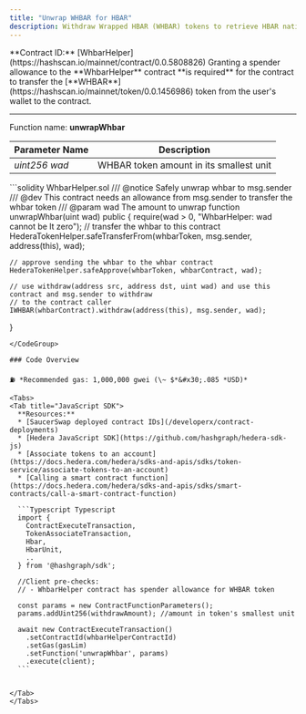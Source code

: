 ```yaml
---
title: "Unwrap WHBAR for HBAR"
description: Withdraw Wrapped HBAR (WHBAR) tokens to retrieve HBAR native cryptocurrency at a 1:1 ratio
---
```


<Info>
  **Contract ID:** [WhbarHelper](https://hashscan.io/mainnet/contract/0.0.5808826)
</Info>

<Warning>
  Granting a spender allowance to the **WhbarHelper** contract **is required** for the contract to transfer the [**WHBAR**](https://hashscan.io/mainnet/token/0.0.1456986) token from the user's wallet to the contract.
</Warning>

***

Function name: **unwrapWhbar**

| Parameter Name | Description                             |
| -------------- | --------------------------------------- |
| *uint256 wad*  | WHBAR token amount in its smallest unit |

<CodeGroup>
  ```solidity WhbarHelper.sol
  /// @notice Safely unwrap whbar to msg.sender
  /// @dev This contract needs an allowance from msg.sender to transfer the whbar token
  /// @param wad The amount to unwrap
  function unwrapWhbar(uint wad) public {
    require(wad > 0, "WhbarHelper: wad cannot be lt zero");
    // transfer the whbar to this contract
    HederaTokenHelper.safeTransferFrom(whbarToken, msg.sender, address(this), wad);
    
    // approve sending the whbar to the whbar contract
    HederaTokenHelper.safeApprove(whbarToken, whbarContract, wad);
    
    // use withdraw(address src, address dst, uint wad) and use this contract and msg.sender to withdraw
    // to the contract caller
    IWHBAR(whbarContract).withdraw(address(this), msg.sender, wad);
  }
  ```
</CodeGroup>

### Code Overview

⛽ *Recommended gas: 1,000,000 gwei (\~ $*&#x30;.085 *USD)*

<Tabs>
  <Tab title="JavaScript SDK">
    **Resources:**
    * [SaucerSwap deployed contract IDs](/developerx/contract-deployments)
    * [Hedera JavaScript SDK](https://github.com/hashgraph/hedera-sdk-js)
    * [Associate tokens to an account](https://docs.hedera.com/hedera/sdks-and-apis/sdks/token-service/associate-tokens-to-an-account)
    * [Calling a smart contract function](https://docs.hedera.com/hedera/sdks-and-apis/sdks/smart-contracts/call-a-smart-contract-function)

    ```Typescript Typescript
    import { 
      ContractExecuteTransaction,
      TokenAssociateTransaction,
      Hbar,
      HbarUnit,  
      .. 
    } from '@hashgraph/sdk';

    //Client pre-checks:
    // - WhbarHelper contract has spender allowance for WHBAR token

    const params = new ContractFunctionParameters();
    params.addUint256(withdrawAmount); //amount in token's smallest unit

    await new ContractExecuteTransaction()
      .setContractId(whbarHelperContractId)
      .setGas(gasLim)
      .setFunction('unwrapWhbar', params)
      .execute(client);
    ```


  </Tab>
</Tabs>